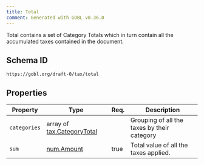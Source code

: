 ```yaml
---
title: Total
comment: Generated with GOBL v0.36.0
---
```


Total contains a set of Category Totals which in turn contain all the accumulated taxes contained in the document.

## Schema ID

`https://gobl.org/draft-0/tax/total`

## Properties

| Property     | Type                                                      | Req. | Description                                 |
|--------------|-----------------------------------------------------------|------|---------------------------------------------|
| `categories` | array of [tax.CategoryTotal](/draft-0/tax/category_total) |      | Grouping of all the taxes by their category |
| `sum`        | [num.Amount](/draft-0/num/amount)                         | true | Total value of all the taxes applied.       |

